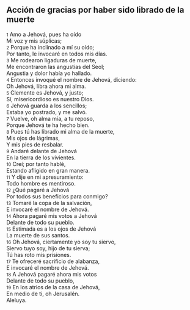 == Acción de gracias por haber sido librado de la muerte ==

{{anchor|1}} <small>1</small> Amo a Jehová, pues ha oído<br>
Mi voz y mis súplicas;<br>
{{anchor|2}} <small>2</small> Porque ha inclinado a mí su oído;<br>
Por tanto, le invocaré en todos mis días.<br>
{{anchor|3}} <small>3</small> Me rodearon ligaduras de muerte,<br>
Me encontraron las angustias del Seol;<br>
Angustia y dolor había yo hallado.<br>
{{anchor|4}} <small>4</small> Entonces invoqué el nombre de Jehová, diciendo:<br>
Oh Jehová, libra ahora mi alma.<br>
{{anchor|5}} <small>5</small> Clemente es Jehová, y justo;<br>
Sí, misericordioso es nuestro Dios.<br>
{{anchor|6}} <small>6</small> Jehová guarda a los sencillos;<br>
Estaba yo postrado, y me salvó.<br>
{{anchor|7}} <small>7</small> Vuelve, oh alma mía, a tu reposo,<br>
Porque Jehová te ha hecho bien.<br>
{{anchor|8}} <small>8</small> Pues tú has librado mi alma de la muerte,<br>
Mis ojos de lágrimas,<br>
Y mis pies de resbalar.<br>
{{anchor|9}} <small>9</small> Andaré delante de Jehová<br>
En la tierra de los vivientes.<br>
{{anchor|10}} <small>10</small> Creí; por tanto hablé,<br>
Estando afligido en gran manera.<br>
{{anchor|11}} <small>11</small> Y dije en mi apresuramiento:<br>
Todo hombre es mentiroso.<br>
{{anchor|12}} <small>12</small> ¿Qué pagaré a Jehová<br>
Por todos sus beneficios para conmigo?<br>
{{anchor|13}} <small>13</small> Tomaré la copa de la salvación,<br>
E invocaré el nombre de Jehová.<br>
{{anchor|14}} <small>14</small> Ahora pagaré mis votos a Jehová<br>
Delante de todo su pueblo.<br>
{{anchor|15}} <small>15</small> Estimada es a los ojos de Jehová<br>
La muerte de sus santos.<br>
{{anchor|16}} <small>16</small> Oh Jehová, ciertamente yo soy tu siervo,<br>
Siervo tuyo soy, hijo de tu sierva;<br>
Tú has roto mis prisiones.<br>
{{anchor|17}} <small>17</small> Te ofreceré sacrificio de alabanza,<br>
E invocaré el nombre de Jehová.<br>
{{anchor|18}} <small>18</small> A Jehová pagaré ahora mis votos<br>
Delante de todo su pueblo,<br>
{{anchor|19}} <small>19</small> En los atrios de la casa de Jehová,<br>
En medio de ti, oh Jerusalén.<br>
Aleluya.<br>
